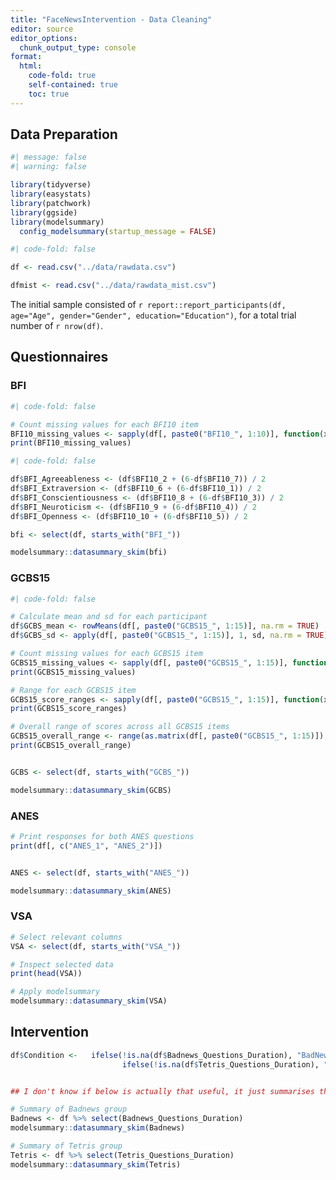 ```yaml
---
title: "FaceNewsIntervention - Data Cleaning"
editor: source
editor_options: 
  chunk_output_type: console
format:
  html:
    code-fold: true
    self-contained: true
    toc: true
---
```



## Data Preparation

```r

#| message: false
#| warning: false

library(tidyverse)
library(easystats)
library(patchwork)
library(ggside)
library(modelsummary)
  config_modelsummary(startup_message = FALSE)


```


```r
#| code-fold: false

df <- read.csv("../data/rawdata.csv")

dfmist <- read.csv("../data/rawdata_mist.csv")
```

The initial sample consisted of `r report::report_participants(df, age="Age", gender="Gender", education="Education")`, for a total trial number of `r nrow(df)`.


## Questionnaires

### BFI

```r
#| code-fold: false

# Count missing values for each BFI10 item
BFI10_missing_values <- sapply(df[, paste0("BFI10_", 1:10)], function(x) sum(is.na(x)))
print(BFI10_missing_values)
```


```r
#| code-fold: false

df$BFI_Agreeableness <- (df$BFI10_2 + (6-df$BFI10_7)) / 2
df$BFI_Extraversion <- (df$BFI10_6 + (6-df$BFI10_1)) / 2
df$BFI_Conscientiousness <- (df$BFI10_8 + (6-df$BFI10_3)) / 2
df$BFI_Neuroticism <- (df$BFI10_9 + (6-df$BFI10_4)) / 2
df$BFI_Openness <- (df$BFI10_10 + (6-df$BFI10_5)) / 2
```

```r
bfi <- select(df, starts_with("BFI_"))

modelsummary::datasummary_skim(bfi)
```

### GCBS15

```r
#| code-fold: false

# Calculate mean and sd for each participant
df$GCBS_mean <- rowMeans(df[, paste0("GCBS15_", 1:15)], na.rm = TRUE)
df$GCBS_sd <- apply(df[, paste0("GCBS15_", 1:15)], 1, sd, na.rm = TRUE)

# Count missing values for each GCBS15 item
GCBS15_missing_values <- sapply(df[, paste0("GCBS15_", 1:15)], function(x) sum(is.na(x)))
print(GCBS15_missing_values)

# Range for each GCBS15 item
GCBS15_score_ranges <- sapply(df[, paste0("GCBS15_", 1:15)], function(x) range(x, na.rm = TRUE))
print(GCBS15_score_ranges)

# Overall range of scores across all GCBS15 items
GCBS15_overall_range <- range(as.matrix(df[, paste0("GCBS15_", 1:15)]), na.rm = TRUE)
print(GCBS15_overall_range)



```

```r
GCBS <- select(df, starts_with("GCBS_"))

modelsummary::datasummary_skim(GCBS)
```

### ANES

```r
# Print responses for both ANES questions
print(df[, c("ANES_1", "ANES_2")])


ANES <- select(df, starts_with("ANES_"))

modelsummary::datasummary_skim(ANES)

```


### VSA

```r

# Select relevant columns
VSA <- select(df, starts_with("VSA_"))

# Inspect selected data
print(head(VSA))

# Apply modelsummary
modelsummary::datasummary_skim(VSA)


```



## Intervention

```r
df$Condition <-   ifelse(!is.na(df$Badnews_Questions_Duration), "BadNews", 
                         ifelse(!is.na(df$Tetris_Questions_Duration), "Tetris", NA))


## I don't know if below is actually that useful, it just summarises the duration of the time spent answering the follow up questions

# Summary of Badnews group
Badnews <- df %>% select(Badnews_Questions_Duration)
modelsummary::datasummary_skim(Badnews)

# Summary of Tetris group
Tetris <- df %>% select(Tetris_Questions_Duration)
modelsummary::datasummary_skim(Tetris)



  
```
